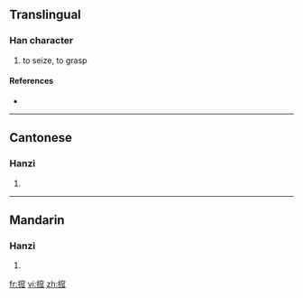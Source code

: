 ==Translingual==

===Han character===
{{Han char|rn=64|rad=手|as=10|sn=13|four=|canj=手十金人 (QJCO)}}

# to seize, to grasp

====References====
* {{Han ref|kx=0448.120|dkj=12516|dj=0799.050|hdz=31937.050|uh=6432|ud=25650}}

----

==Cantonese==

===Hanzi===
{{yue-hanzi|jyut=}}

# {{defn|Cantonese|sort=手10}}

----

==Mandarin==

===Hanzi===
{{cmn-hanzi|pin=[[wā]] ([[wa1]])|wg=wa<sup>1</sup>}}

# {{defn|Mandarin|sort=手10}}

[[fr:搲]]
[[vi:搲]]
[[zh:搲]]